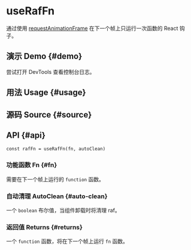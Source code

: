 # useRafFn


<HooksType category="Utilities" lowLevel />

通过使用 [requestAnimationFrame](https://developer.mozilla.org/en-US/docs/Web/API/window/requestAnimationFrame) 在下一个帧上只运行一次函数的 React 钩子。

## 演示 Demo \{#demo}

尝试打开 DevTools 查看控制台日志。


<App />

## 用法 Usage \{#usage}



## 源码 Source \{#source}


<Source />

## API \{#api}

```tsx
const rafFn = useRafFn(fn, autoClean)
```

### 功能函数 Fn \{#fn}

需要在下一个帧上运行的 `function` 函数。

### 自动清理 AutoClean \{#auto-clean}

一个 `boolean` 布尔值，当组件卸载时将清理 raf。

### 返回值 Returns \{#returns}

一个 `function` 函数，将在下一个帧上运行 `fn` 函数。
